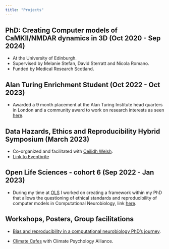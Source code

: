 ```yaml
---
title: "Projects"
---
```


## PhD: Creating Computer models of CaMKII/NMDAR dynamics in 3D (Oct 2020 - Sep 2024)
- At the University of Edinburgh.
- Supervised by Melanie Stefan, David Sterratt and Nicola Romano.
- Funded by Medical Research Scotland.

## Alan Turing Enrichment Student (Oct 2022 - Oct 2023)
- Awarded a 9 month placement at the Alan Turing Institute head quarters in London and a community award to work on research interests as seen [here](https://www.turing.ac.uk/people/enrichment-students/susana-roman-garcia).

## Data Hazards, Ethics and Reproducibility Hybrid Symposium (March 2023)
- Co-organized and facilitated with [Ceilidh Welsh](https://www.turing.ac.uk/people/enrichment-students/ceilidh-welsh).
- [Link to Eventbrite](https://www.eventbrite.com/e/online-data-hazards-ethics-and-reproducibility-one-day-symposium-tickets-517490858087)

## Open Life Sciences - cohort 6 (Sep 2022 - Jan 2023)
- During my time at [OLS](https://openlifesci.org/) I worked on creating a framework within my PhD that allows the questioning of ethical standards and reproducibility of computer models in Computational Neurobiology, link [here](https://github.com/Susana465/OLS-6-Ethical-standards-and-reproducibility-of-computer-models-in-Neurobiology).

## Workshops, Posters, Group facilitations
- [Bias and reproducibility in a computational neurobiology PhD's journey](https://github.com/Susana465/Bias-and-Reproducibility-Poster).
  
- [Climate Cafes](https://www.climatepsychologyalliance.org/~cpa/events/500-climate-cafe-jan) with Climate Psychology Alliance.
